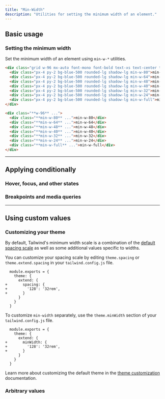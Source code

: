 ```yaml
---
title: "Min-Width"
description: "Utilities for setting the minimum width of an element."
---
```




## Basic usage

### Setting the minimum width

Set the minimum width of an element using `min-w-*` utilities.

```html {{ example: true }}
<div class="grid w-96 mx-auto font-mono font-bold text-xs text-center text-white justify-items-start gap-y-4">
  <div class="px-4 py-2 bg-blue-500 rounded-lg shadow-lg min-w-80">min-w-80</div>
  <div class="px-4 py-2 bg-blue-500 rounded-lg shadow-lg min-w-64">min-w-64</div>
  <div class="px-4 py-2 bg-blue-500 rounded-lg shadow-lg min-w-48">min-w-48</div>
  <div class="px-4 py-2 bg-blue-500 rounded-lg shadow-lg min-w-40">min-w-40</div>
  <div class="px-4 py-2 bg-blue-500 rounded-lg shadow-lg min-w-32">min-w-32</div>
  <div class="px-4 py-2 bg-blue-500 rounded-lg shadow-lg min-w-24">min-w-24</div>
  <div class="px-4 py-2 bg-blue-500 rounded-lg shadow-lg min-w-full">min-w-full</div>
</div>
```

```html
<div class="**w-96** ...">
  <div class="**min-w-80** ...">min-w-80</div>
  <div class="**min-w-64** ...">min-w-64</div>
  <div class="**min-w-48** ...">min-w-48</div>
  <div class="**min-w-40** ...">min-w-40</div>
  <div class="**min-w-32** ...">min-w-32</div>
  <div class="**min-w-24** ...">min-w-24</div>
  <div class="**min-w-full** ...">min-w-full</div>
</div>
```

---

## <Heading ignore>Applying conditionally</Heading>

### <Heading ignore>Hover, focus, and other states</Heading>

<HoverFocusAndOtherStates defaultClass="w-24 min-w-full" featuredClass="min-w-0" />

### <Heading ignore>Breakpoints and media queries</Heading>

<BreakpointsAndMediaQueries defaultClass="w-24 min-w-full" featuredClass="min-w-0" />

---

## Using custom values

### Customizing your theme

By default, Tailwind's minimum width scale is a combination of the [default spacing scale](/docs/customizing-spacing#default-spacing-scale) as well as some additional values specific to widths.

You can customize your spacing scale by editing `theme.spacing` or `theme.extend.spacing` in your `tailwind.config.js` file.

```diff-js {{ filename: 'tailwind.config.js' }}
  module.exports = {
    theme: {
      extend: {
+       spacing: {
+         '128': '32rem',
+       }
      }
    }
  }
```

To customize `min-width` separately, use the `theme.minWidth` section of your `tailwind.config.js` file.

```diff-js {{ filename: 'tailwind.config.js' }}
  module.exports = {
    theme: {
      extend: {
+       minWidth: {
+         '128': '32rem',
+       }
      }
    }
  }
```

Learn more about customizing the default theme in the [theme customization](/docs/theme#customizing-the-default-theme) documentation.

### Arbitrary values

<ArbitraryValues property="min-width" featuredClass="min-w-[220px]" />
